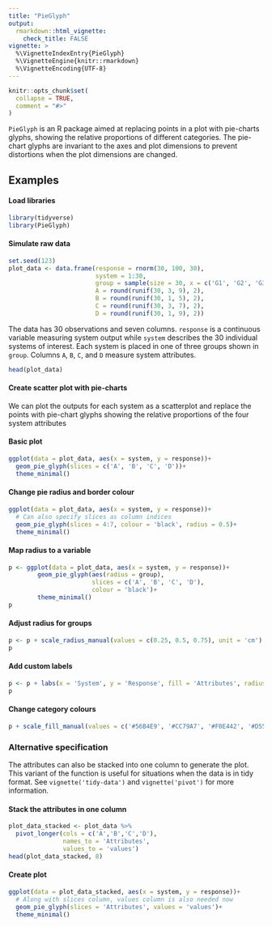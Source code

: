 ```yaml
---
title: "PieGlyph"
output: 
  rmarkdown::html_vignette:
    check_title: FALSE
vignette: >
  %\VignetteIndexEntry{PieGlyph}
  %\VignetteEngine{knitr::rmarkdown}
  %\VignetteEncoding{UTF-8}
---
```


```r
knitr::opts_chunk$set(
  collapse = TRUE,
  comment = "#>"
)
```

`PieGlyph` is an R package aimed at replacing points in a plot with pie-charts glyphs, showing the relative proportions of different categories. The pie-chart glyphs are invariant to the axes and plot dimensions to prevent distortions when the plot dimensions are changed.

## Examples

#### Load libraries

```r
library(tidyverse)
library(PieGlyph)
```

#### Simulate raw data

```r
set.seed(123)
plot_data <- data.frame(response = rnorm(30, 100, 30),
                        system = 1:30,
                        group = sample(size = 30, x = c('G1', 'G2', 'G3'), replace = T),
                        A = round(runif(30, 3, 9), 2),
                        B = round(runif(30, 1, 5), 2),
                        C = round(runif(30, 3, 7), 2),
                        D = round(runif(30, 1, 9), 2))
```

<p> The data has 30 observations and seven columns. `response` is a continuous variable measuring system output while `system` describes the 30 individual systems of interest. Each system is placed in one of three groups shown in `group`. Columns `A`, `B`, `C`, and `D` measure system attributes. </p>

```r
head(plot_data)
```

#### Create scatter plot with pie-charts

<p> We can plot the outputs for each system as a scatterplot and replace the points with pie-chart glyphs showing the relative proportions of the four system attributes </p>

#### Basic plot

```r
ggplot(data = plot_data, aes(x = system, y = response))+
  geom_pie_glyph(slices = c('A', 'B', 'C', 'D'))+
  theme_minimal()
```

#### Change pie radius and border colour

```r
ggplot(data = plot_data, aes(x = system, y = response))+
  # Can also specify slices as column indices
  geom_pie_glyph(slices = 4:7, colour = 'black', radius = 0.5)+ 
  theme_minimal()
```

#### Map radius to a variable

```r
p <- ggplot(data = plot_data, aes(x = system, y = response))+
        geom_pie_glyph(aes(radius = group), 
                       slices = c('A', 'B', 'C', 'D'), 
                       colour = 'black')+
        theme_minimal()
p
```

#### Adjust radius for groups

```r
p <- p + scale_radius_manual(values = c(0.25, 0.5, 0.75), unit = 'cm')
p
```

#### Add custom labels

```r
p <- p + labs(x = 'System', y = 'Response', fill = 'Attributes', radius = 'Group')
p
```

#### Change category colours

```r
p + scale_fill_manual(values = c('#56B4E9', '#CC79A7', '#F0E442', '#D55E00'))
```

### Alternative specification

<p> The attributes can also be stacked into one column to generate the plot. This variant of the function is useful for situations  when the data is in tidy format. See `vignette('tidy-data')` and `vignette('pivot')` for more information. </p>


#### Stack the attributes in one column

```r
plot_data_stacked <- plot_data %>%
  pivot_longer(cols = c('A','B','C','D'), 
               names_to = 'Attributes', 
               values_to = 'values')
head(plot_data_stacked, 8)
```

#### Create plot

```r
ggplot(data = plot_data_stacked, aes(x = system, y = response))+
  # Along with slices column, values column is also needed now
  geom_pie_glyph(slices = 'Attributes', values = 'values')+
  theme_minimal()
```
